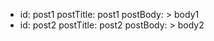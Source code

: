 -   id: post1
    postTitle: post1
    postBody: >
        body1
-   id: post2
    postTitle: post2
    postBody: >
        body2
